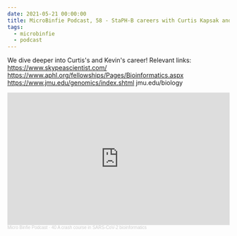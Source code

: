 ```yaml
---
date: 2021-05-21 00:00:00
title: MicroBinfie Podcast, 58 - StaPH-B careers with Curtis Kapsak and Kevin Libuit
tags:
  - microbinfie
  - podcast
---
```

We dive deeper into Curtis's and Kevin's career!  Relevant links:
https://www.skypeascientist.com/
https://www.aphl.org/fellowships/Pages/Bioinformatics.aspx
https://www.jmu.edu/genomics/index.shtml jmu.edu/biology

<iframe width="100%" height="300" scrolling="no" frameborder="no" allow="autoplay" src="https://w.soundcloud.com/player/?url=https%3A//api.soundcloud.com/tracks/1037208979&color=%23ff5500&auto_play=false&hide_related=false&show_comments=true&show_user=true&show_reposts=false&show_teaser=true&visual=true"></iframe><div style="font-size: 10px; color: #cccccc;line-break: anywhere;word-break: normal;overflow: hidden;white-space: nowrap;text-overflow: ellipsis; font-family: Interstate,Lucida Grande,Lucida Sans Unicode,Lucida Sans,Garuda,Verdana,Tahoma,sans-serif;font-weight: 100;"><a href="https://soundcloud.com/microbinfie" title="Micro Binfie Podcast" target="_blank" style="color: #cccccc; text-decoration: none;">Micro Binfie Podcast</a> · <a href="https://soundcloud.com/microbinfie/40-a-crash-course-in-sars-cov-2-bioinformatics" title="58 - StaPH-B careers with Curtis Kapsak and Kevin Libuit" target="_blank" style="color: #cccccc; text-decoration: none;">40 A crash course in SARS-CoV-2 bioinformatics</a></div>
